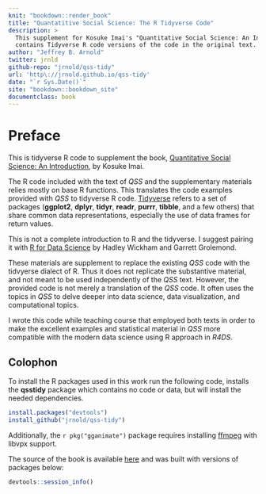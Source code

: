 ```yaml
---
knit: "bookdown::render_book"
title: "Quantatitive Social Science: The R Tidyverse Code"
description: >
  This supplement for Kosuke Imai's "Quantitative Social Science: An Introduction"
  contains Tidyverse R code versions of the code in the original text.
author: "Jeffrey B. Arnold"
twitter: jrnld
github-repo: "jrnold/qss-tidy"
url: 'http\://jrnold.github.io/qss-tidy'
date: "`r Sys.Date()`"
site: "bookdown::bookdown_site"
documentclass: book
---
```


# Preface {-}

This is tidyverse R code to supplement the book, [Quantitative Social Science: An Introduction](http://press.princeton.edu/titles/11025.html), by Kosuke Imai.

The R code included with the text of *QSS* and the supplementary materials relies mostly on base R functions.
This translates the code examples provided with *QSS* to tidyverse R code.
[Tidyverse](https://github.com/tidyverse/tidyverse) refers to a set of packages (**ggplot2**, **dplyr**, **tidyr**, **readr**, **purrr**, **tibble**,  and a few others) that share common data representations, especially the use of data frames for return values.

This is not a complete introduction to R and the tidyverse.
I suggest pairing it with [R for Data Science](http://r4ds.had.co.nz/) by Hadley Wickham and Garrett Grolemond.

These materials are supplement to replace the existing *QSS* code with the tidvyerse dialect of R.
Thus it does not replicate the substantive material, and not meant to be used independently of the *QSS* text.
However, the provided code is not merely a translation of the *QSS* code.
It often uses the topics in *QSS* to delve deeper into data science, data visualization, and computational topics.

I wrote this code while teaching course that employed both texts in order to make the excellent examples and statistical material in *QSS* more compatible with the modern data science using R approach in *R4DS*.

## Colophon {-}

To install the R packages used in this work run the following code, installs the **qsstidy** package which contains no code or data, but will install the needed dependencies.
```r
install.packages("devtools")
install_github("jrnold/qss-tidy")
```

Additionally, the `r pkg("gganimate")` package requires installing [ffmpeg](https://ffmpeg.org/) with libvpx support.

The source of the book is available [here](https://github.com/jrnold/qsstidy) and was built with versions of packages below:

```r
devtools::session_info()
```
